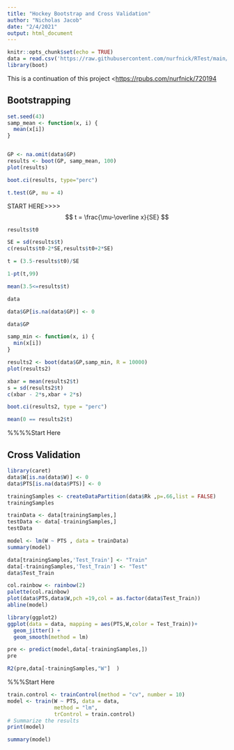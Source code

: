 ```yaml
---
title: "Hockey Bootstrap and Cross Validation"
author: "Nicholas Jacob"
date: "2/4/2021"
output: html_document
---
```


```r
knitr::opts_chunk$set(echo = TRUE)
data = read.csv('https://raw.githubusercontent.com/nurfnick/RTest/main/hockey.csv')
library(boot)
```

This is a continuation of this project <<https://rpubs.com/nurfnick/720194>

## Bootstrapping

```r
set.seed(43)
samp_mean <- function(x, i) {
  mean(x[i])
}


GP <- na.omit(data$GP) 
results <- boot(GP, samp_mean, 100)
plot(results)
```

```r
boot.ci(results, type="perc")
```
```r
t.test(GP, mu = 4)
```
START HERE>>>>
$$
t = \frac{\mu-\overline x}{SE}
$$
```r
results$t0
```


```r
SE = sd(results$t)
c(results$t0-2*SE,results$t0+2*SE)
```

```r
t = (3.5-results$t0)/SE

1-pt(t,99)
```

```r
mean(3.5<=results$t)
```

```r
data

```

```r


data$GP[is.na(data$GP)] <- 0

data$GP
```

```r
samp_min <- function(x, i) {
  min(x[i])
}

results2 <- boot(data$GP,samp_min, R = 10000)
plot(results2)
```

```r
xbar = mean(results2$t)
s = sd(results2$t)
c(xbar - 2*s,xbar + 2*s)
```

```r
boot.ci(results2, type = "perc")
```

```r
mean(0 == results2$t)
```
%%%%Start Here

## Cross Validation

```r
library(caret)
data$W[is.na(data$W)] <- 0
data$PTS[is.na(data$PTS)] <- 0

trainingSamples <- createDataPartition(data$Rk ,p=.66,list = FALSE)
trainingSamples
```

```r
trainData <- data[trainingSamples,]
testData <- data[-trainingSamples,]
testData
```

```r
model <- lm(W ~ PTS , data = trainData)
summary(model)
```



```r
data[trainingSamples,'Test_Train'] <- "Train"
data[-trainingSamples,'Test_Train'] <- "Test"
data$Test_Train
```

```r
col.rainbow <- rainbow(2)
palette(col.rainbow)
plot(data$PTS,data$W,pch =19,col = as.factor(data$Test_Train))
abline(model)
```

```r
library(ggplot2)
ggplot(data = data, mapping = aes(PTS,W,color = Test_Train))+
  geom_jitter() +
  geom_smooth(method = lm)
```

```r
pre <- predict(model,data[-trainingSamples,])
pre
```

```r
R2(pre,data[-trainingSamples,"W"]  )
```
%%%Start Here


```r
train.control <- trainControl(method = "cv", number = 10)
model <- train(W ~ PTS, data = data, 
               method = "lm",
               trControl = train.control)
# Summarize the results
print(model)
```

```r
summary(model)
```

